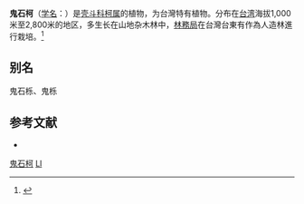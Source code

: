 {{Speciesbox
| name = 鬼石柯
| status = 
| status_system = 
| image =
| genus = Lithocarpus
| species = lepidocarpus
| authority = (Hayata) Hayata
}}

'''鬼石柯'''（[[学名|学名]]：{{lang|la|''Lithocarpus lepidocarpus''}}）是[[壳斗科|壳斗科]][[柯属|柯属]]的植物，为台灣特有植物。分布在[[台湾|台湾]]海拔1,000米至2,800米的地区，多生长在山地杂木林中，[[行政院農業委員會林務局|林務局]]在台灣台東有作為人造林進行栽培。<ref>{{Cite web|url=https://www.tfri.gov.tw/main/download.aspx?dlfn=專訊120期_1專題論述_03.pdf|title=臺灣的人工造林樹種與原生闊葉樹種之運用|accessdate=|author=許原瑞游漢明|date=2014|publisher=林業研究專訊}}</ref>

== 别名 ==
鬼石栎、鬼栎

== 参考文献 ==
<div class="references-small">
* {{cite web| url =http://www.bioinfo.cn/db05/KmzwSpecies.php?action=view&id=7238| title =鬼石柯| work =《中国高等植物数据库全库》| publisher =中国科学院微生物研究所| author =昆明植物研究所| accessdate =2009-02-24| deadurl =yes| archiveurl =https://web.archive.org/web/20160305012404/http://www.bioinfo.cn/db05/KmzwSpecies.php?action=view&id=7238| archivedate =2016-03-05}}
</div>
{{Taxonbar|from=Q15227245}}

[[Category:柯属|鬼石柯]]
[[Category:臺灣特有植物|Ll]]


{{植物小作品}}